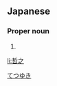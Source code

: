 ==Japanese==
{{ja-kanjitab|哲|之}}

===Proper noun===
{{ja-pos|proper|てつゆき}}

# {{given name|male|lang=ja}}

[[Category:Japanese male given names|てつゆき]]

[[li:哲之]]